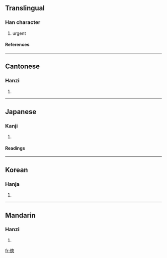 {{see|偬}}

==Translingual==
===Han character===
{{Han char|rad=人|as=11|sn=13|four=2723<sub>2</sub>|canj=人竹田心 (OHWP)}}
# urgent
====References====
{{Han ref|kx=0114.150|dkj=01011|dj=0242.230|hdz=10212.020|uh=50AF|ud=20655|bh=B6CD|bd=46797}}
----
==Cantonese==
===Hanzi===
{{yue-hanzi|jyut=|y=jung2}}
# {{defn|Cantonese}}
----
==Japanese==
===Kanji===
{{ja-kanji|grade=|rs=人11}}
# {{defn|Japanese}}
====Readings====
{{ja-readings|on=[[そう]] (sō)|kun=[[くるしむ]] (kurushimu)}}
----
==Korean==
===Hanja===
{{ko-hanja|hangeul=총|rv=chong|mr=ch'ong}}
# {{defn|Korean}}
----
==Mandarin==
===Hanzi===
{{cmn-hanzi|sim=偬|pin=[[zhuàn]] (zhuan4), [[zǒng]] (zong3)|wg=chuan<sup>4</sup>, tsung<sup>3</sup>}}
# {{defn|Mandarin}}

[[fr:傯]]